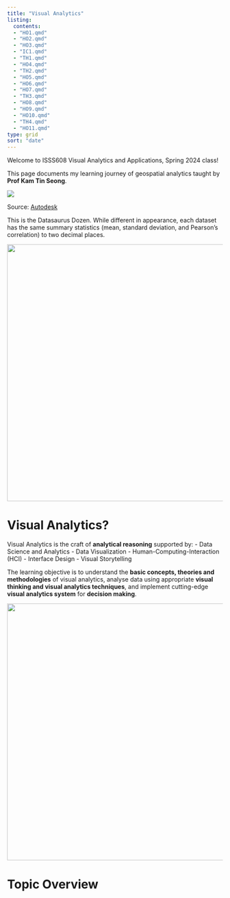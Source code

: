 ```yaml
---
title: "Visual Analytics"
listing:
  contents:
  - "HO1.qmd"
  - "HO2.qmd"
  - "HO3.qmd"
  - "IC1.qmd"
  - "TH1.qmd"
  - "HO4.qmd"
  - "TH2.qmd"
  - "HO5.qmd"
  - "HO6.qmd"
  - "HO7.qmd"
  - "TH3.qmd"
  - "HO8.qmd"
  - "HO9.qmd"
  - "HO10.qmd"
  - "TH4.qmd"
  - "HO11.qmd"
type: grid
sort: "date"
---
```


Welcome to ISSS608 Visual Analytics and Applications, Spring 2024 class!

This page documents my learning journey of geospatial analytics taught by **Prof Kam Tin Seong**.

![](_site/images/datasaurus.gif)

Source: [Autodesk](https://www.research.autodesk.com/publications/same-stats-different-graphs/)

This is the Datasaurus Dozen. While different in appearance, each dataset has the same summary statistics (mean, standard deviation, and Pearson’s correlation) to two decimal places.

![](_site/images/datasaurus_all.png){width="600"}

# Visual Analytics?

Visual Analytics is the craft of **analytical reasoning** supported by: - Data Science and Analytics - Data Visualization - Human-Computing-Interaction (HCI) - Interface Design - Visual Storytelling

The learning objective is to understand the **basic concepts, theories and methodologies** of visual analytics, analyse data using appropriate **visual thinking and visual analytics techniques**, and implement cutting-edge **visual analytics system** for **decision making**.

![](_site/images/VA.png){width="600"}

# Topic Overview
